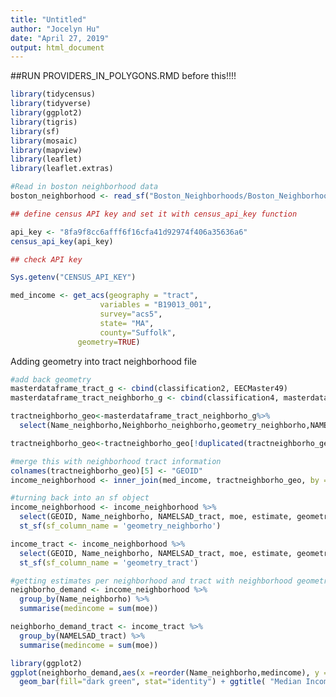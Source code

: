 ```yaml
---
title: "Untitled"
author: "Jocelyn Hu"
date: "April 27, 2019"
output: html_document
---
```



##RUN PROVIDERS_IN_POLYGONS.RMD before this!!!!
```r
library(tidycensus)
library(tidyverse)
library(ggplot2)
library(tigris)
library(sf)
library(mosaic)
library(mapview)
library(leaflet)
library(leaflet.extras)
```

```r
#Read in boston neighborhood data
boston_neighborhood <- read_sf("Boston_Neighborhoods/Boston_Neighborhoods.shp")
```




```r
## define census API key and set it with census_api_key function

api_key <- "8fa9f8cc6afff6f16cfa41d92974f406a35636a6"
census_api_key(api_key)

## check API key

Sys.getenv("CENSUS_API_KEY")
```

```r
med_income <- get_acs(geography = "tract",
                    variables = "B19013_001",
                    survey="acs5",
                    state= "MA",
                    county="Suffolk",
               geometry=TRUE)
```


Adding geometry into tract neighborhood file
```r
#add back geometry
masterdataframe_tract_g <- cbind(classification2, EECMaster49)
masterdataframe_tract_neighborho_g <- cbind(classification4, masterdataframe_tract_g)

tractneighborho_geo<-masterdataframe_tract_neighborho_g%>%
  select(Name_neighborho,Neighborho_neighborho,geometry_neighborho,NAMELSAD_tract,GEOID_tract,geometry_tract)

tractneighborho_geo<-tractneighborho_geo[!duplicated(tractneighborho_geo[,'GEOID_tract']),]
```


```r
#merge this with neighborhood tract information
colnames(tractneighborho_geo)[5] <- "GEOID"
income_neighborhood <- inner_join(med_income, tractneighborho_geo, by ="GEOID")

#turning back into an sf object
income_neighborhood <- income_neighborhood %>%
  select(GEOID, Name_neighborho, NAMELSAD_tract, moe, estimate, geometry_neighborho, geometry_tract) %>% 
  st_sf(sf_column_name = 'geometry_neighborho')

income_tract <- income_neighborhood %>%
  select(GEOID, Name_neighborho, NAMELSAD_tract, moe, estimate, geometry_neighborho, geometry_tract) %>% 
  st_sf(sf_column_name = 'geometry_tract')

#getting estimates per neighborhood and tract with neighborhood geometry and tract geometry
neighborho_demand <- income_neighborhood %>%
  group_by(Name_neighborho) %>%
  summarise(medincome = sum(moe))

neighborho_demand_tract <- income_tract %>%
  group_by(NAMELSAD_tract) %>%
  summarise(medincome = sum(moe))

```


```r
library(ggplot2)
ggplot(neighborho_demand,aes(x =reorder(Name_neighborho,medincome), y = medincome)) +
  geom_bar(fill="dark green", stat="identity") + ggtitle( "Median Income by neighborhood")+ xlab("Neighborhoods")+  ylab("Median Income($)") + geom_hline(yintercept=1)+coord_flip()
```